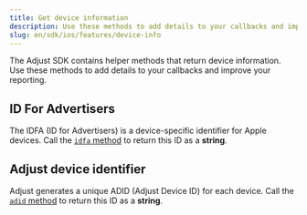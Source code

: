 ```yaml
---
title: Get device information
description: Use these methods to add details to your callbacks and improve your reporting.
slug: en/sdk/ios/features/device-info
---
```



The Adjust SDK contains helper methods that return device information. Use these methods to add details to your callbacks and improve your reporting.

## ID For Advertisers

The <Abbr>IDFA (ID for Advertisers)</Abbr> is a device-specific identifier for Apple devices. Call the [`idfa` method](#ios-idfa-invocation) to return this ID as a **string**.

<Idfa />

## Adjust device identifier

Adjust generates a unique <Abbr>ADID (Adjust Device ID)</Abbr> for each device. Call the [`adid` method](#ios-adid-invocation) to return this ID as a **string**.

<Adid />
